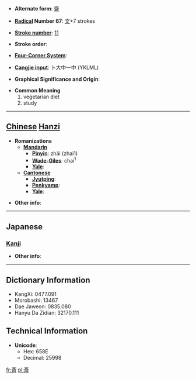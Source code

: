 * '''Alternate form''': [[齋]]

* '''[[Wiktionary:Chinese radical index| Radical]] Number 67''': [[Wiktionary:Chinese radical index 文|文]]+7 strokes

* '''[[Wiktionary:Chinese total strokes index|Stroke number]]''': [[Wiktionary:Chinese total strokes index 11|11]]

* '''Stroke order''': 

* '''[[Wiktionary:Chinese four corner index|Four-Corner System]]''': 

* '''[[Wiktionary:Chinese Cangjie index|Cangjie input]]''': 卜大中一中 (YKLML)

* '''Graphical Significance and Origin''': 

* '''Common Meaning'''
*#vegetarian diet
*# study


----

== [[Chinese]] [[Hanzi]] ==

* '''Romanizations'''
** '''[[Mandarin]]'''
*** '''[[Pinyin]]''': zhāi (zhai1)
*** '''[[Wade-Giles]]''': chai<sup>1</sup>
*** '''[[Yale]]''': 
** '''[[Cantonese]]'''
*** '''[[Jyutping]]''':
*** '''[[Penkyamp]]''': 
*** '''[[Yale]]''': 

* '''Other info''': 

----

==Japanese==
===[[Kanji]]===
{{kanji|on readings=[[さい]] (sai)|kun readings=[[ものいみ]] (monoimi), [[つつしむ]] (tsutsushimu), [[とき]] (toki)}}

* '''Other info''':  

----

== Dictionary Information ==

* KangXi: 0477.091
* Morobashi: 13467
* Dae Jaweon: 0835.080
* Hanyu Da Zidian: 32170.111

== Technical Information ==

* '''Unicode''':
** Hex: 658E
** Decimal: 25998

[[fr:斎]]
[[pl:斎]]